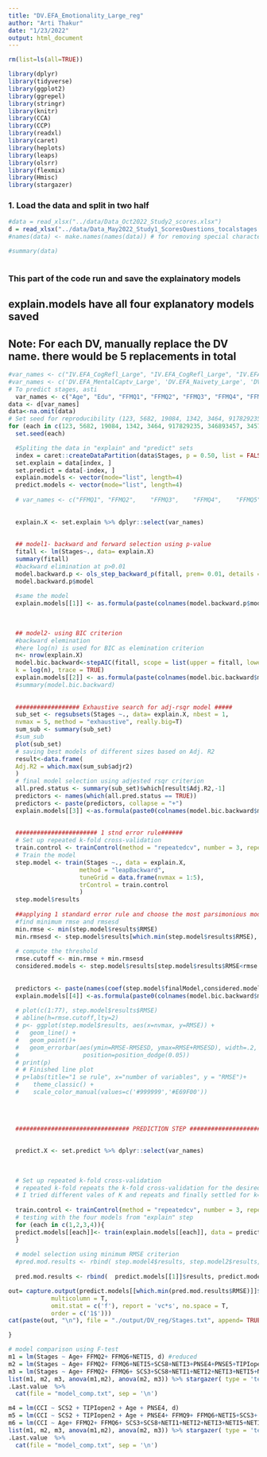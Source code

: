 ```yaml
---
title: "DV.EFA_Emotionality_Large_reg"
author: "Arti Thakur"
date: "1/23/2022"
output: html_document
---
```


```r
rm(list=ls(all=TRUE))

library(dplyr)
library(tidyverse)
library(ggplot2)
library(ggrepel)
library(stringr)
library(knitr)
library(CCA)
library(CCP)
library(readxl)
library(caret)
library(heplots)
library(leaps)
library(olsrr)
library(flexmix)
library(Hmisc)
library(stargazer)
```

### 1. Load the data and split in two half
```r

#data = read_xlsx("../data/Data_Oct2022_Study2_scores.xlsx")
d = read_xlsx("../data/Data_May2022_Study1_ScoresQuestions_tocalstages.xlsx")
#names(data) <- make.names(names(data)) # for removing special characters from colnames

#summary(data)



```

### This part of the code run and save the explainatory models
## explain.models have all four explanatory models saved
## Note: For each DV, manually replace the DV name. there would be 5 replacements in total
```r
#var_names <- c("IV.EFA_CogRefl_Large", "IV.EFA_CogRefl_Large", "IV.EFA_Spirituality_Large", "IV.EFA_Receptivness_Large", "Stages", "DV.CFA_AVG.MentalCapt")
#var_names <- c('DV.EFA_MentalCaptv_Large',	'DV.EFA_Naivety_Large',	'DV.EFA_Emotionality_Large',	'DV.EFA_Judgementl_Large',	'DV.EFA_Stereotyping_Large', "Stages")
# To predict stages, asti
  var_names <- c("Age", "Edu", "FFMQ1", "FFMQ2", "FFMQ3", "FFMQ4", "FFMQ5", "FFMQ6", "FFMQ7", "FFMQ8", "FFMQ9", "FFMQ10", "SCS1", "SCS2", "SCS3", "SCS4", "SCS5", "SCS6", "SCS7", "SCS8", "SCS9", "SCS10", "TIPIemoStab1", "TIPIemoStab2", "TIPIopen1", "TIPIopen2", "NETI1", "NETI2", "NETI3", "NETI4", "NETI5", "NETI6", "NETI7", "NETI8", "NETI9", "NETI10", "NETI11", "NETI12", "PNSE1", "PNSE2", "PNSE3", "PNSE4", "PNSE5", "Stages")
data <- d[var_names]
data<-na.omit(data)
# Set seed for reproducibility (123, 5682, 19084, 1342, 3464, 917829235, 346893457, 345724, 899572, 92585623)
for (each in c(123, 5682, 19084, 1342, 3464, 917829235, 346893457, 345724, 899572, 92585623)){
  set.seed(each)

  #Spliting the data in "explain" and "predict" sets
  index = caret::createDataPartition(data$Stages, p = 0.50, list = FALSE)
  set.explain = data[index, ]
  set.predict = data[-index, ]  
  explain.models <- vector(mode="list", length=4) 
  predict.models <- vector(mode="list", length=4)
  
  # var_names <- c("FFMQ1",	"FFMQ2",	"FFMQ3",	"FFMQ4",	"FFMQ5",	"FFMQ6",	"FFMQ7",	"FFMQ8",	"FFMQ9",	"FFMQ10",	"SCS1",	"SCS2",	"SCS3",	"SCS4",	"SCS5",	"SCS6",	"SCS7",	"SCS8",	"SCS9",	"SCS10",	"TIPIemoStab1",	"TIPIemoStab2", "NETI1" , "NETI2" , "NETI3" , "NETI4" , "NETI5" , "NETI6" , "NETI7" , "NETI8" , "NETI9" , "NETI10" , "NETI11" , "NETI12" , "PNSE1" , "PNSE2" , "PNSE3" , "PNSE4" , "PNSE5" , "IOS1" , "IOS2" , "Mscale1" , "Mscale2" , "Mscale3" , "Mscale4" , "Mscale5" , "Mscale6" , "Mscale7" , "GQ1" , "GQ2" , "GQ3" , "GQ4" , "GQ5" , "GQ6" , "BEIS1" , "BEIS2" , "BEIS3" , "BEIS4" , "BEIS5" , "BEIS6" , "BEIS7" , "BEIS8" , "BEIS9" , "BEIS10" , "TIPIopen1" , "TIPIopen2" , "IRI1" , "IRI2" , "IRI3" , "IRI4" , "IRI5" , "IRI6" , "IRI7" , "Age" , "Edu" , "StagesFourBins" , "StagesBinary4.5", "DV.EFA_Emotionality_Large")
  
  
  explain.X <- set.explain %>% dplyr::select(var_names)
  
  
  ## model1- backward and forward selection using p-value
  fitall <- lm(Stages~., data= explain.X)
  summary(fitall)
  #backward elimination at p>0.01
  model.backward.p <- ols_step_backward_p(fitall, prem= 0.01, details = TRUE)
  model.backward.p$model
  
  #same the model
  explain.models[[1]] <- as.formula(paste(colnames(model.backward.p$model$model)[1], "~", paste(colnames(model.backward.p$model$model)[-1], collapse = " + ")))
  
  
  
  ## model2- using BIC criterion
  #backward elemination
  #here log(n) is used for BIC as elemination criterion
  n<- nrow(explain.X)
  model.bic.backward<-stepAIC(fitall, scope = list(upper = fitall, lower = ~1), direction = "backward",
  k = log(n), trace = TRUE)
  explain.models[[2]] <- as.formula(paste(colnames(model.bic.backward$model)[1], "~", paste(colnames(model.bic.backward$model)[-1], collapse = " + ")))
  #summary(model.bic.backward)
  
  
  ################## Exhaustive search for adj-rsqr model #####
  sub_set <- regsubsets(Stages ~., data= explain.X, nbest = 1,
  nvmax = 5, method = "exhaustive", really.big=T)
  sum_sub <- summary(sub_set)
  #sum_sub
  plot(sub_set)
  # saving best models of different sizes based on Adj. R2
  result<-data.frame(
  Adj.R2 = which.max(sum_sub$adjr2)
  )
  # final model selection using adjested rsqr criterion
  all.pred.status <- summary(sub_set)$which[result$Adj.R2,-1]
  predictors <- names(which(all.pred.status == TRUE))
  predictors <- paste(predictors, collapse = "+")
  explain.models[[3]] <-as.formula(paste0(colnames(model.bic.backward$model)[1], "~", predictors))
  
  
  ####################### 1 stnd error rule######
  # Set up repeated k-fold cross-validation
  train.control <- trainControl(method = "repeatedcv", number = 3, repeats = 5)
  # Train the model
  step.model <- train(Stages ~., data = explain.X,
                    method = "leapBackward", 
                    tuneGrid = data.frame(nvmax = 1:5),
                    trControl = train.control
                    )
  step.model$results 
  
  ##applying 1 standard error rule and choose the most parsimonious model within one std deviation of least rmse model
  #find minimum rmse and rmsesd
  min.rmse <- min(step.model$results$RMSE)
  min.rmsesd <- step.model$results[which.min(step.model$results$RMSE),'RMSESD']
  
  # compute the threshold
  rmse.cutoff <- min.rmse + min.rmsesd
  considered.models <- step.model$results[step.model$results$RMSE<rmse.cutoff,]
  
  
  predictors <- paste(names(coef(step.model$finalModel,considered.models$nvmax[1]))[-1], collapse = "+")
  explain.models[[4]] <-as.formula(paste0(colnames(model.bic.backward$model)[1], "~", predictors))
  
  # plot(c(1:77), step.model$results$RMSE)
  # abline(h=rmse.cutoff,lty=2)
  # p<- ggplot(step.model$results, aes(x=nvmax, y=RMSE)) + 
  #   geom_line() +
  #   geom_point()+
  #   geom_errorbar(aes(ymin=RMSE-RMSESD, ymax=RMSE+RMSESD), width=.2,
  #                  position=position_dodge(0.05))
  # print(p)
  # # Finished line plot
  # p+labs(title="1 se rule", x="number of variables", y = "RMSE")+
  #    theme_classic() +
  #    scale_color_manual(values=c('#999999','#E69F00'))
  
  
  
  
  ################################ PREDICTION STEP ###########################
  

  predict.X <- set.predict %>% dplyr::select(var_names)
  
  
  
  # Set up repeated k-fold cross-validation
  # repeated k-fold repeats the k-fold cross-validation for the desired times for reilable accuracy 
  # I tried different vales of K and repeats and finally settled for k=3, repeats=5
  
  train.control <- trainControl(method = "repeatedcv", number = 3, repeats = 5)
  # testing with the four models from "explain" step
  for (each in c(1,2,3,4)){
  predict.models[[each]]<- train(explain.models[[each]], data = predict.X, method = "lm", trControl = train.control, metric = "RMSE")
  }
  
  # model selection using minimum RMSE criterion
  #pred.mod.results <- rbind( step.model4$results, step.model2$results, step.model1$results, step.model3$results, step.model0$results)
  
  pred.mod.results <- rbind(  predict.models[[1]]$results, predict.models[[2]]$results, predict.models[[3]]$results, predict.models[[4]]$results)

out= capture.output(predict.models[[which.min(pred.mod.results$RMSE)]]$finalModel %>% stargazer(type = 'text',star.cutoffs = c(.05,.01,.001), title = paste(c("model:"), as.character(which.min(pred.mod.results$RMSE)), c("RMSE"), as.character(min(round(pred.mod.results$RMSE, 4)))),
            multicolumn = T,
            omit.stat = c('f'), report = 'vc*s', no.space = T,
            order = c('1$')))
cat(paste(out, "\n"), file = "./output/DV_reg/Stages.txt", append= TRUE)

}


```
```r

# model comparison using F-test
m1 = lm(Stages ~ Age+ FFMQ2+ FFMQ6+NETI5, d) #reduced
m2 = lm(Stages ~ Age+ FFMQ2+ FFMQ6+NETI5+SCS8+NETI3+PNSE4+PNSE5+TIPIopen1, d)
m3 = lm(Stages ~ Age+ FFMQ2+ FFMQ6+ SCS3+SCS8+NETI1+NETI2+NETI3+NETI5+NETI6+PNSE4+PNSE5+TIPIopen1, d)
list(m1, m2, m3, anova(m1,m2), anova(m2, m3)) %>% stargazer( type = 'text', multicolumn= F, order = c('1$')) #full model
.Last.value  %>%
  cat(file = "model_comp.txt", sep = '\n')

m4 = lm(CCI ~ SCS2 + TIPIopen2 + Age + PNSE4, d)
m5 = lm(CCI ~ SCS2 + TIPIopen2 + Age + PNSE4+ FFMQ9+ FFMQ6+NETI5+SCS3+ SCS6 + TIPIopen2+NETI3+NETI5+NETI3+PNSE3+TIPIopen1, d)
m6 = lm(CCI ~ Age+ FFMQ2+ FFMQ6+ SCS3+SCS8+NETI1+NETI2+NETI3+NETI5+NETI6+PNSE4+PNSE5+TIPIopen1, d)
list(m1, m2, m3, anova(m1,m2), anova(m2, m3)) %>% stargazer( type = 'text', multicolumn= F, order = c('1$'))
.Last.value  %>%
  cat(file = "model_comp.txt", sep = '\n')

```

